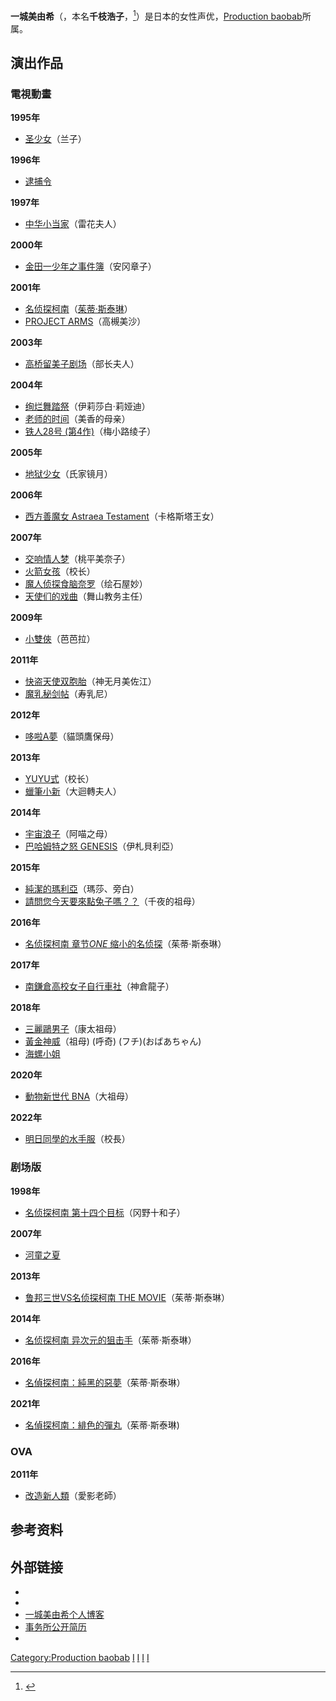 {{配音員
|名字= 一城美由希
|圖像= 
|尺寸= 
|說明= 
|藝名= 
|英文名=
|暱稱= 
|配偶= 
|出生地= {{JPN}}[[岩手县|岩手县]][[水泽市|水泽市]]（现[[奥州市|奥州市]]）
|出身地=
|血型= O
|出生名= 千枝浩子
|生年= 1949
|生月= 8
|生日= 23
|歿年= 
|歿月= 
|歿日= 
|所屬= [[Production_baobab|Production baobab]]
|任職紀錄= 1969年至今
|出道作= 
|代表作= 茱蒂·斯泰琳（[[名侦探柯南|名侦探柯南]]）
|其他= 
}}
{{Japanese|japanese=一城 みゆ希|kana=いちじょう みゆき|romaji=Ichijo Miyuki}}

'''一城美由希'''（{{lang-ja|一城 みゆ希}}，本名'''千枝浩子'''，{{bd|1949年|8月23日||}}<ref>{{Cite web |url=http://www.allcinema.net/prog/show_p.php?num_p=118447 |title=一城みゆ希 のプロフィール - allcinema |access-date=2014-08-02 |archive-date=2019-07-05 |archive-url=https://web.archive.org/web/20190705160431/http://www.allcinema.net/prog/show_p.php?num_p=118447 }}</ref>）是日本的女性声优，[[Production_baobab|Production baobab]]所属。

==演出作品==
===電視動畫===
'''1995年'''
*[[圣少女|圣少女]]（兰子）
'''1996年'''
*[[逮捕令|逮捕令]]
'''1997年'''
*[[中华小当家|中华小当家]]（雷花夫人）
'''2000年'''
*[[金田一少年之事件簿|金田一少年之事件簿]]（安冈章子）
'''2001年'''
*[[名侦探柯南_(动画)|名侦探柯南]]（[[名偵探柯南角色列表#FBI（美國聯邦調查局）|茱蒂·斯泰琳]]）
*[[PROJECT_ARMS|PROJECT ARMS]]（高槻美沙）
'''2003年'''
*[[高桥留美子|高桥留美子剧场]]（部长夫人）
'''2004年'''
*[[绚烂舞踏祭|绚烂舞踏祭]]（伊莉莎白·莉娅迪）
*[[老师的时间|老师的时间]]（美香的母亲）
*[[铁人28号|铁人28号 (第4作)]]（梅小路绫子）
'''2005年'''
*[[地狱少女|地狱少女]]（氏家镜月）
'''2006年'''
*[[西方善魔女|西方善魔女 Astraea Testament]]（卡格斯塔王女）
'''2007年'''
*[[交响情人梦|交响情人梦]]（桃平美奈子）
*[[火箭女孩|火箭女孩]]（校长）
*[[魔人侦探食脑奈罗|魔人侦探食脑奈罗]]（绘石屋妙）
*[[天使们的戏曲|天使们的戏曲]]（舞山教务主任）
'''2009年'''
*[[小雙俠_(2008年動畫版)|小雙俠]]（芭芭拉）
'''2011年'''
*[[快盗天使双胞胎|快盗天使双胞胎]]（神无月美佐江）
*[[魔乳秘剑帖|魔乳秘剑帖]]（寿乳尼）
'''2012年'''
*[[哆啦A夢|哆啦A夢]]（貓頭鷹保母）
'''2013年'''
*[[YUYU式|YUYU式]]（校长）
*[[蠟筆小新|蠟筆小新]]（大迴轉夫人）
'''2014年'''
*[[宇宙浪子|宇宙浪子]]（阿喵之母）
*[[巴哈姆特之怒|巴哈姆特之怒 GENESIS]]（伊札貝利亞）
'''2015年'''
*[[純潔的瑪利亞|純潔的瑪利亞]]（瑪莎、旁白）
*[[請問您今天要來點兔子嗎？|請問您今天要來點兔子嗎？？]]（千夜的祖母）
'''2016年'''
*[[名侦探柯南_章节''ONE''_缩小的名侦探|名侦探柯南 章节''ONE'' 缩小的名侦探]]（茱蒂·斯泰琳）
'''2017年'''
*[[南鎌倉高校女子自行車社|南鎌倉高校女子自行車社]]（神倉龍子）
'''2018年'''
*[[三麗鷗男子|三麗鷗男子]]（康太祖母）
*[[黃金神威|黃金神威]]（祖母) (呼奇) (フチ)(おばあちゃん)
*[[海螺小姐|海螺小姐]]
'''2020年'''
*[[動物新世代_BNA|動物新世代 BNA]]（大祖母）
'''2022年'''
*[[明日同學的水手服|明日同學的水手服]]（校長）

===剧场版===
'''1998年'''
*[[第十四个目标|名侦探柯南 第十四个目标]]（冈野十和子）
'''2007年'''
*[[河童之夏|河童之夏]]
'''2013年'''
*[[鲁邦三世VS名侦探柯南_THE_MOVIE|鲁邦三世VS名侦探柯南 THE MOVIE]]（茱蒂·斯泰琳）
'''2014年'''
*[[名侦探柯南_异次元的狙击手|名侦探柯南 异次元的狙击手]]（茱蒂·斯泰琳）
'''2016年'''
*[[名偵探柯南：純黑的惡夢|名偵探柯南：純黑的惡夢]]（茱蒂·斯泰琳）
'''2021年'''
*[[名偵探柯南：緋色的彈丸|名偵探柯南：緋色的彈丸]]（茱蒂·斯泰琳)

===OVA===
'''2011年'''
*[[改造新人類|改造新人類]]（愛影老師）

== 参考资料 ==
{{reflist}}

== 外部链接 ==
* {{imdb name|id=0406708}}
* {{jmdb name|0428060}}
* [http://blog.goo.ne.jp/miyuki_bobby 一城美由希个人博客] {{Wayback|url=http://blog.goo.ne.jp/miyuki_bobby |date=20201221091339 }}{{ja}}
* [https://web.archive.org/web/20130221151948/http://pro-baobab.jp/ladies/itijyou_m/ 事务所公开简历]{{ja}}
* {{ann|people|2398|一城美由希}}

{{Production baobab}}
{{DEFAULTSORT:Ichijo Miyuki}}
[[Category:Production_baobab|Category:Production baobab]]
[[Category:1949年出生|I]]
[[Category:在世人物|I]]
[[Category:日本女性配音员|I]]
[[Category:岩手县出身人物|I]]